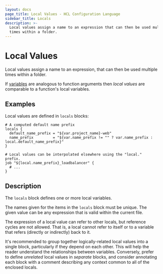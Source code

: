 ```yaml
---
layout: docs
page_title: Local Values - HCL Configuration Language
sidebar_title: Locals
description: >-
  Local values assign a name to an expression that can then be used multiple
  times within a folder.
---
```


# Local Values

Local values assign a name to an expression, that can then be used multiple
times within a folder.

If [variables](/docs/job-specification/hcl2/variables) are analogous to function arguments then
_local values_ are comparable to a function's local variables.

## Examples

Local values are defined in `locals` blocks:

```hcl
# A computed default name prefix
locals {
  default_name_prefix = "${var.project_name}-web"
  name_prefix         = "${var.name_prefix != "" ? var.name_prefix : local.default_name_prefix}"
}

# Local values can be interpolated elsewhere using the "local." prefix.
job "${local.name_prefix}_loadbalancer" {
  # ...
}
```

## Description

The `locals` block defines one or more local variables.

The names given for the items in the `locals` block must be unique. The given
value can be any expression that is valid within the current file.

The expression of a local value can refer to other locals, but reference cycles
are not allowed. That is, a local cannot refer to itself or to a variable that
refers (directly or indirectly) back to it.

It's recommended to group together logically-related local values into a single
block, particularly if they depend on each other. This will help the reader
understand the relationships between variables. Conversely, prefer to define
_unrelated_ local values in _separate_ blocks, and consider annotating each
block with a comment describing any context common to all of the enclosed
locals.
